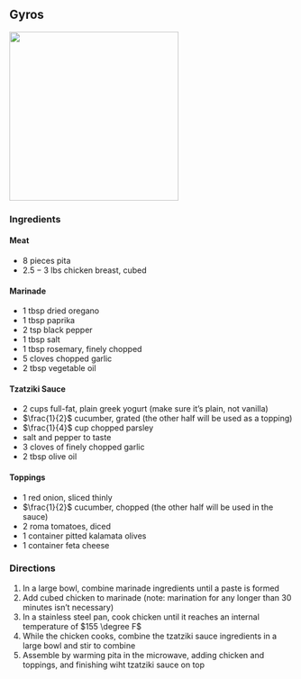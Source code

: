 ## Gyros

![](gyros/gyros.jpeg){width="300"}

### Ingredients

#### Meat
- $8$ pieces pita
- $2.5 - 3$ lbs chicken breast, cubed

####  Marinade
- $1$ tbsp dried oregano
- $1$ tbsp paprika
- $2$ tsp black pepper
- $1$ tbsp salt
- $1$ tbsp rosemary, finely chopped
- $5$ cloves chopped garlic
- $2$ tbsp vegetable oil

####  Tzatziki Sauce
- $2$ cups full-fat, plain greek yogurt (make sure it's plain, not vanilla)
- $\frac{1}{2}$ cucumber, grated (the other half will be used as a topping)
- $\frac{1}{4}$ cup chopped parsley
- salt and pepper to taste
- $3$ cloves of finely chopped garlic
- $2$ tbsp olive oil

#### Toppings
- $1$ red onion, sliced thinly
- $\frac{1}{2}$ cucumber, chopped (the other half will be used in the sauce)
- $2$ roma tomatoes, diced
- $1$ container pitted kalamata olives
- $1$ container feta cheese



### Directions

1.  In a large bowl, combine marinade ingredients until a paste is formed
1.  Add cubed chicken to marinade (note:  marination for any longer than $30$ minutes isn't necessary)
1.  In a stainless steel pan, cook chicken until it reaches an internal temperature of $155 \degree F$
1.  While the chicken cooks, combine the tzatziki sauce ingredients in a large bowl and stir to combine
1.  Assemble by warming pita in the microwave, adding chicken and toppings, and finishing wiht tzatziki sauce on top


